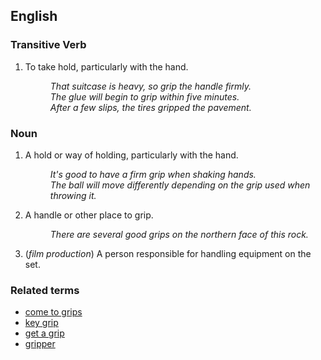==English==

===Transitive Verb===
# To take hold, particularly with the hand.
#: ''That suitcase is heavy, so grip the handle firmly.''
#: ''The glue will begin to grip within five minutes.''
#: ''After a few slips, the tires gripped the pavement.''

===Noun===
# A hold or way of holding, particularly with the hand.
#: ''It's good to have a firm grip when shaking hands.''
#: ''The ball will move differently depending on the grip used when throwing it.''
# A handle or other place to grip.
#: ''There are several good grips on the northern face of this rock.''
# (''film production'') A person responsible for handling equipment on the set.

===Related terms===
*[[come to grips]]
*[[key grip]]
*[[get a grip]]
*[[gripper]]